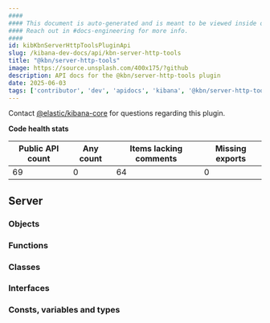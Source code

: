 ```yaml
---
####
#### This document is auto-generated and is meant to be viewed inside our experimental, new docs system.
#### Reach out in #docs-engineering for more info.
####
id: kibKbnServerHttpToolsPluginApi
slug: /kibana-dev-docs/api/kbn-server-http-tools
title: "@kbn/server-http-tools"
image: https://source.unsplash.com/400x175/?github
description: API docs for the @kbn/server-http-tools plugin
date: 2025-06-03
tags: ['contributor', 'dev', 'apidocs', 'kibana', '@kbn/server-http-tools']
---
```




Contact [@elastic/kibana-core](https://github.com/orgs/elastic/teams/kibana-core) for questions regarding this plugin.

**Code health stats**

| Public API count  | Any count | Items lacking comments | Missing exports |
|-------------------|-----------|------------------------|-----------------|
| 69 | 0 | 64 | 0 |

## Server

### Objects
<DocDefinitionList data={kbnServerHttpToolsObj.server.objects}/>

### Functions
<DocDefinitionList data={kbnServerHttpToolsObj.server.functions}/>

### Classes
<DocDefinitionList data={kbnServerHttpToolsObj.server.classes}/>

### Interfaces
<DocDefinitionList data={kbnServerHttpToolsObj.server.interfaces}/>

### Consts, variables and types
<DocDefinitionList data={kbnServerHttpToolsObj.server.misc}/>


